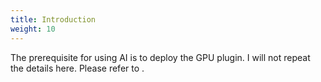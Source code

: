 ```yaml
---
title: Introduction
weight: 10
---
```


The prerequisite for using AI is to deploy the GPU plugin. I will not repeat the details here. Please refer to <ExternalSiteLink name="acp" href="/hardware_accelerator/configuration_management/functions/config_gpu.mdx" children="GPU config" />.
